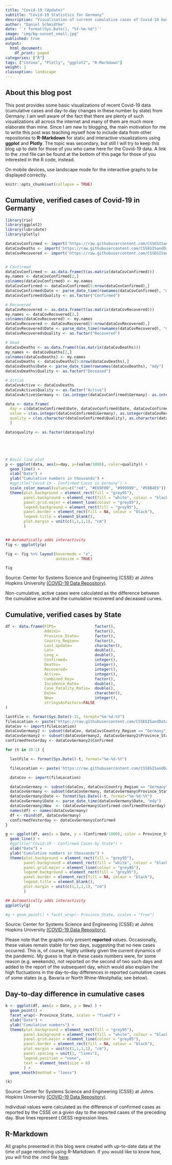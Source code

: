 ---
title: "Covid-19 (Update)"
subtitle: "Covid-19 Statistics for Germany"
description: "Visualisation of current cumulative cases of Covid-19 based on the data repository of the Center for Systems Science and Engineering (CSSE) at Johns Hopkins University."
author: "Daniel Schmidtke"
date: '`r format(Sys.Date(), "%Y-%m-%d")`'
image: "img/bg-sunset_small.jpg"
published: true
output:
  html_document:
    df_print: paged
categories: ["R"]
tags: ["Corona", "Plotly", "ggplot2", "R-Markdown"]
weight: 1 
classoption: landscape
---

## About this blog post

This post provides some basic visualizations of recent Covid-19 data (cumulative cases and day-to day changes in these number by state) from Germany. I am well aware of the fact that there are plenty of such visualizations all across the internet and many of them are much more elaborate than mine. Since I am new to blogging, the main motivation for me to write this post was teaching myself how to include data from other repositories to **R-Markdown** for static and interactive visualizations using **ggplot** and **Plotly**. The topic was secondary, but still I will try to keep this blog up to date for those of you who came here for the Covid-19 data. A link to the .rmd file can be found at the bottom of this page for those of you interested in the R code, instead.

On mobile devices, use landscape mode for the interactive graphs to be displayed correctly.

 
```{r setup, include=FALSE}
knitr::opts_chunk$set(collapse = TRUE)
```

## Cumulative, verified cases of Covid-19 in Germany 

```{r libaries, include=FALSE}

library(rio)
library(ggplot2)
library(lubridate)
library(plotly)

```

```{r, echo=FALSE, out.width="100%",fig.asp = 1} 
dataCovConfirmed <- import('https://raw.githubusercontent.com/CSSEGISandData/COVID-19/master/csse_covid_19_data/csse_covid_19_time_series/time_series_covid19_confirmed_global.csv')
dataCovDeaths <- import('https://raw.githubusercontent.com/CSSEGISandData/COVID-19/master/csse_covid_19_data/csse_covid_19_time_series/time_series_covid19_deaths_global.csv')
dataCovRecovered <- import('https://raw.githubusercontent.com/CSSEGISandData/COVID-19/master/csse_covid_19_data/csse_covid_19_time_series/time_series_covid19_recovered_global.csv')


# Confirmed
dataCovConfirmed <- as.data.frame(t(as.matrix(dataCovConfirmed)))
my.names <- dataCovConfirmed[2,]
colnames(dataCovConfirmed) <- my.names
dataCovConfirmed <- dataCovConfirmed[5:nrow(dataCovConfirmed),]
dataCovConfirmed$Date <- parse_date_time(rownames(dataCovConfirmed), "mdy")
dataCovConfirmed$Quality <- as.factor("Confirmed")

# Recovered
dataCovRecovered <- as.data.frame(t(as.matrix(dataCovRecovered)))
my.names <- dataCovRecovered[2,]
colnames(dataCovRecovered) <- my.names
dataCovRecovered <- dataCovRecovered[5:nrow(dataCovRecovered),]
dataCovRecovered$Date <- parse_date_time(rownames(dataCovRecovered), "mdy")
dataCovRecovered$Quality <- as.factor("Recovered")

# Dead
dataCovDeaths <- as.data.frame(t(as.matrix(dataCovDeaths)))
my.names <- dataCovDeaths[2,]
colnames(dataCovDeaths) <- my.names
dataCovDeaths <- dataCovDeaths[5:nrow(dataCovDeaths),]
dataCovDeaths$Date <- parse_date_time(rownames(dataCovDeaths), "mdy")
dataCovDeaths$Quality <- as.factor("Deceased")

# Active
dataCovActive <- dataCovDeaths
dataCovActive$Quality <- as.factor("Active")
dataCovActive$Germany <- (as.integer(dataCovConfirmed$Germany)- as.integer(dataCovRecovered$Germany)-as.integer(dataCovDeaths$Germany))

data <- data.frame(
  day = c(dataCovConfirmed$Date, dataCovConfirmed$Date, dataCovConfirmed$Date, dataCovActive$Date),
  value = c(as.integer(dataCovConfirmed$Germany), as.integer(dataCovRecovered$Germany), as.integer(dataCovDeaths$Germany), as.integer(dataCovActive$Germany)),
  quality = c(as.character(dataCovConfirmed$Quality), as.character(dataCovRecovered$Quality), as.character(dataCovDeaths$Quality), as.character(dataCovActive$Quality))
  )

data$quality <- as.factor(data$quality)





# Basic line plot
p <- ggplot(data, aes(x=day, y=(value/1000), color=quality)) +
  geom_line() + 
  xlab("Date") + 
  ylab("Cumulative numbers in thousands") +
  #ggtitle("Covid-19 - Confirmed Cases in Germany") +
  scale_color_manual(values=c("red", "#E69F00", "#999999", "#56B4E9")) +
  theme(plot.background = element_rect(fill = "grey95"),
        panel.background = element_rect(fill = "white", colour = "black"),
        panel.grid.major = element_line(colour = "grey85"),
        legend.background = element_rect(fill = "grey95"),
        panel.border = element_rect(fill = NA, colour = "black"),
        legend.title = element_blank(),
        plot.margin = unit(c(1,1,1,1), "cm")
        )


## Automatically adds interactivity
fig <- ggplotly(p)

fig <- fig %>% layout(hovermode = "x", 
                      autosize = TRUE)

fig 

```

Source: Center for Systems Science and Engineering (CSSE) at Johns Hopkins University [(COVID-19 Data Repository)](https://github.com/CSSEGISandData/COVID-19).

Non-cumulative, active cases were calculated as the difference between the cumulative active and the cumulative recovered and deceased curves.

##  Cumulative, verified cases by State 

```{r, echo=FALSE, out.width="100%",fig.asp = 1}

df <- data.frame(FIPS=                 factor(),
                 Admin2=               factor(),
                 Province_State=       factor(),
                 Country_Region=       factor(), 
                 Last_Update=          character(),
                 Lat=                  double(),
                 Long_=                double(),
                 Confirmed=            integer(),
                 Deaths=               integer(),
                 Recovered=            integer(),
                 Active=               integer(),
                 Combined_Key=         factor(),
                 Incidence_Rate=       double(),
                 Case_Fatality_Ratio=  double(),
                 Date=                 character(),
                 New=                  integer(),
                 stringsAsFactors=FALSE
)

lastFile <- format(Sys.Date()-31, format="%m-%d-%Y")
fileLocation <- paste('https://raw.githubusercontent.com/CSSEGISandData/COVID-19/master/csse_covid_19_data/csse_covid_19_daily_reports/',lastFile,'.csv', sep = "")
dataCov <- import(fileLocation)
dataCovGermany2 <- subset(dataCov, dataCov$Country_Region == "Germany")
dataCovGermany2 <- subset(dataCovGermany2, dataCovGermany2$Province_State != "Unknown")
confirmedYesterday <- dataCovGermany2$Confirmed

for (t in 30:1) {

  lastFile <- format(Sys.Date()-t, format="%m-%d-%Y")

  fileLocation <- paste('https://raw.githubusercontent.com/CSSEGISandData/COVID-19/master/csse_covid_19_data/csse_covid_19_daily_reports/',lastFile,'.csv', sep = "")

  dataCov <- import(fileLocation)

  dataCovGermany <- subset(dataCov, dataCov$Country_Region == "Germany")
  dataCovGermany <- subset(dataCovGermany, dataCovGermany$Province_State != "Unknown")
  dataCovGermany$Date <- format(Sys.Date()-t, format="%m-%d-%Y")
  dataCovGermany$Date <- parse_date_time(dataCovGermany$Date, "mdy")
  dataCovGermany$New  <- (dataCovGermany$Confirmed-confirmedYesterday)
  names(df) <- names(dataCovGermany)
  df <- rbind(df, dataCovGermany) 
  confirmedYesterday <- dataCovGermany$Confirmed
}

g <- ggplot(df, aes(x = Date, y = (Confirmed/1000), color = Province_State)) + 
  geom_line() +
  #ggtitle("Covid-19 - Confirmed Cases by State") +
  xlab("Date") + 
  ylab("Cumulative numbers in thousands") +
  theme(plot.background = element_rect(fill = "grey95"),
        panel.background = element_rect(fill = "white", colour = "black"),
        panel.grid.major = element_line(colour = "grey85"),
        legend.background = element_rect(fill = "grey95"),
        panel.border = element_rect(fill = NA, colour = "black"),
        legend.title = element_blank(),
        plot.margin = unit(c(1,1,1,1), "cm")
        ) 

## Automatically adds interactivity
ggplotly(g)

#g + geom_point() + facet_wrap(~ Province_State, scales = "free")
```

Source: Center for Systems Science and Engineering (CSSE) at Johns Hopkins University [(COVID-19 Data Repository)](https://github.com/CSSEGISandData/COVID-19). 

Please note that the graphs only present **reported** values. Occasionally, these values remain stable for two days, suggesting that no new cases occurred. This is, of course, highly unlikely given the current dynamics of the pandemic. My guess is that in these cases numbers were, for some reason (e.g. weekends), not reported on the second of two such days and added to the report of the subsequent day, which would also explain the high fluctuations in the day-to-day differences in reported cumulative cases of some states (e.g. Bavaria or North Rhine-Westphalia; see below). 

## Day-to-day difference in cumulative cases

```{r, echo=FALSE, message=FALSE, out.width="100%",fig.asp = 1}

k <- ggplot(df, aes(x = Date, y = New) ) + 
  geom_point() +
  facet_wrap(~ Province_State, scales = "fixed") +
  xlab("Date") + 
  ylab("Cumulative numbers") +
  theme(plot.background = element_rect(fill = "grey95"),
        panel.background = element_rect(fill = "white", colour = "black"),
        panel.grid.major = element_line(colour = "grey85"),
        panel.border = element_rect(fill = NA, colour = "black"),
        plot.margin = unit(c(1,1,1,1), "cm"),
        panel.spacing = unit(1, "lines"),
        legend.position = "none",
        text = element_text(size = 8)
        ) +
  geom_smooth(method = "loess")

(k)

```
Source: Center for Systems Science and Engineering (CSSE) at Johns Hopkins University [(COVID-19 Data Repository)](https://github.com/CSSEGISandData/COVID-19). 
 
Individual values were calculated as the difference of confirmed cases as reported by the CSSE on a given day to the reported cases of the preceding day. Blue lines represent LOESS regression lines.

## R-Markdown

All graphs presented in this blog were created with up-to-date data at the time of page rendering using R-Markdown. If you would like to know how, you will find the .rmd file [here](https://github.com/DaSchmidtke/CovidGermany/). 